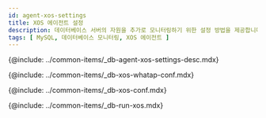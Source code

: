 ```yaml
---
id: agent-xos-settings
title: XOS 에이전트 설정
description: 데이터베이스 서버의 자원을 추가로 모니터링하기 위한 설정 방법을 제공합니다.
tags: [ MySQL, 데이터베이스 모니터링, XOS 에이전트 ]
---
```



<Note product='MySQL' link='../mysql-v1/agent-dbx-settings' />

{@include: ../common-items/_db-agent-xos-settings-desc.mdx}

{@include: ../common-items/_db-xos-whatap-conf.mdx}

{@include: ../common-items/_db-xos-conf.mdx} 

<FileOptNote ver='1.6.8'/>

{@include: ../common-items/_db-run-xos.mdx}  